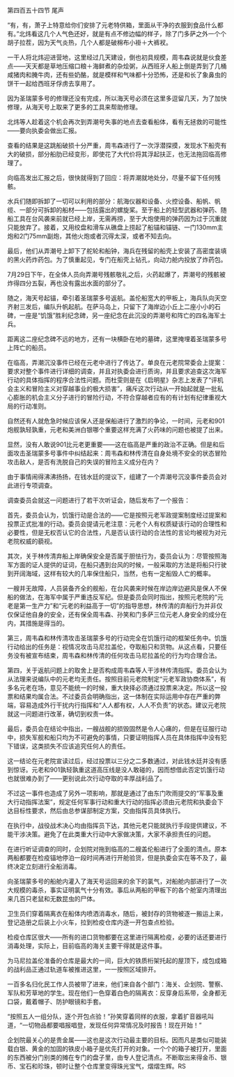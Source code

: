 

第四百五十四节 尾声

“有，有，萧子上特意给你们安排了元老特供箱，里面从干净的衣服到食品什么都有。”北炜看这几个人气色还好，就是有点不修边幅的样子，除了门多萨之外一个个胡子拉茬，因为天气炎热，几个人都是破棉布小褂＋大裤衩。

一干人将北炜迎进营地，这里经过几天建设，倒也初具规模，周韦森说就是伙食差点――天天都是草地压缩口粮＋海鲜煮的杂烩粥，从西班牙人船上倒是弄到了几桶咸猪肉和腌牛肉，还有些奶酪，就是模样和气味都十分恐怖，还是和长了象鼻虫的饼干一起给西班牙俘虏去享用了。

因为圣瑞蒙多号的修理还没有完成，所以海天号必须在这里多逗留几天，为了加快修理，从海天号上取来了更多的工具来帮助修理。

北炜等人趁着这个机会再次到弄潮号失事的地点去查看船体，看有无拯救的可能性――要向执委会做出汇报。

查看的结果是这跳船破损十分严重，周韦森进行了一次浮潜探摸，发现水下船壳有大的破损，部分船肋已经变形，即使花了大代价将其浮起扶正，也无法拖回临高修理了。

向临高发出汇报之后，很快就得到了回应：将弄潮就地处分，尽量不留下任何残骸。

水兵们随即拆卸了一切可以利用的部分：航海仪器和设备、火控设备、船帆、帆缆、一部分可拆卸的船材――包括露出的螺旋桨。至于船上的轻型武器和弹药、随船工具在台风袭来前就已经上岸，无需再捞，至于大炮使用的弹药因为过于沉重就只能放弃了。接着，又用绞盘和滑车从礁盘上捞起了船锚和锚链、一门130mm主炮和2门75mm副炮，其他火炮或者沉得太深，或者不知去向。

最后，他们从弄潮号上卸下了舵轮和船钟，海兵在残留的船壳上安装了高密度装填的黑火药炸药包。为了慎重起见，专门在船壳上钻孔，向动力舱内投放了炸药包。

7月29日下午，在全体人员向弄潮号残骸敬礼之后，火药起爆了，弄潮号的残骸被炸得四分五裂，再也没有露出水面的部分了。

随之，海天号起锚，牵引着圣瑞蒙多号返航。盖伦船宽大的甲板上，海兵队向天空齐射三发后，编队升帆起航。在萨马岛上，只留下了海岸边小丘上二座小小的石碑，一座是“饥饿”胜利纪念碑，另一座纪念在此沉没的弄潮号和阵亡的四名海军士兵。

距离这二座纪念碑不远的地方，还有一块横卧在地的墓碑，这里掩埋着圣瑞蒙多号上阵亡的船员。

在临高，弄潮沉没事件已经在元老中进行了传达了。单良在元老院常委会上提案：要求对整个事件进行详细的调查，并且对执委会进行质询，并且要求追查这次海军行动的具体指挥的程序合法性问题。而杜雯则是在《启明星》杂志上发表了“评机会主义和冒险主义对穿越事业的极大损害”，痛斥这次行动从一开始起就是一批私心膨胀的机会主义分子进行的冒险行动，不符合穿越者应有的有计划有纪律重视大局的行动准则。

自然还有人就危急时候应该保人还是保船进行了激烈的争论，一时间，元老和901炮舰孰轻孰重，元老和美洲白银哪个重要这样充满了火药味的问题也被提了出来。

显然，没有人敢说901比元老更重要――这在临高是严重的政治不正确。但是和后面攻击圣瑞蒙多号事件中纠结起来：周韦森和林传清在自身处境不安全的状态冒险攻击敌人，是否有洗脱自己的失误的冒险主义成分在内？

由于事情闹得沸沸扬扬，在钱水廷的提议下，组建了一个弄潮号沉没事件委员会对此进行专项调查。

调查委员会就这一问题进行了若干次听证会，随后发布了一个报告：

首先，委员会认为，饥饿行动是合法的――它是按照元老军政提案制度经过提案和投票正式批准的行动。委员会提请元老注意：元老个人有权质疑该行动的合理性和必要性，但是无权否认它的合法性，凡是否认该行动的合法性的言论均被视为对元老院权威的藐视。

其次，关于林传清弃船上岸确保安全是否属于胆怯行为，委员会认为：尽管按照海军方面的证人提供的证词，在船只遇到台风的时候，一般采取的方法是将船只行驶到开阔海域，这样有较大的几率保住船只，当然，也有一定船毁人亡的概率。

一艘并无故障，人员装备齐全的舰船，在台风袭来时候在岸边岸边避风是保人不保船的做法，在海军中属于严重违反军纪。但是委员会同时指出，按照元老院的“元老是第一生产力”和“元老的利益高于一切”的指导思想，林传清的弃船行为并非仅仅保证他自身的安全，还有保全周韦森、孙笑和门多萨三位元老人身安全的成分在内，其措施是得当的。

第三，周韦森和林传清攻击圣瑞蒙多号的行动完全在饥饿行动的框架任务中。饥饿行动给出的任务是：视情况攻击马尼拉盖伦，夺取船只和货物。从这点看，只要任务没有被宣布结束，周韦森和林传清的任何攻击马尼拉盖伦的行为均合理合法。

第四，关于返航问题上的取舍上是否构成周韦森等人干涉林传清指挥。委员会认为从法理来说编队中的元老均无责任。按照目前元老院制定“元老军政协商体系”，有多名元老在场，意见不能统一的时候，重大抉择必须通过投票来决定。所以这一投票和结果均属合法。不过委员会明确指出，这一体制在实际运用中存在严重的弊端，容易造成外行干扰内行指挥和“人人都有权，人人不负责”的状态。建议元老院就这一问题进行改革，确切到权责一体。

最后，委员会在结论中指出，一艘战舰的损毁固然是令人心痛的，但是在征服行动中，损失军舰和船只均为不可避免的事情，只要证明指挥人员在具体指挥中没有犯下错误，这类损失不应该追究任何人的责任。

这一结论在元老院宣读过后，经过投票以三分之二多数通过，对此钱水廷并没有感到惊讶。元老和901孰轻孰重这道高压线是没人敢碰的，因而想借此否定饥饿行动也就很难办到了――更别说此次行动夺取的丰厚战利品了。

不过这一事件也造成了另外一项影响，那就是通过了由东门吹雨提交的“军事及重大行动指挥法案”，规定任何军事行动和重大行动的指挥必须由元老院和执委会下达目标性要求，然后由总参谋部制定方案，交由指挥员具体执行。

在执行中，战役战术决心均由指挥员下达，其他元老只能就执行手段提供建议，不能干涉决策。避免了在此类重大行动中大家做决策，大家不承担责任的问题。

在进行听证调查的同时，企划院对拖到临高的二艘盖伦船进行了全面的清点。原本两船都要在检疫锚地停泊一段时间再进行开舱验货，但是执委会实在等不及了，最终决定立刻进行全船消毒。

向圣瑞蒙多号的船舱内灌入了海天号运回来的余下的氯气，对船舱内部进行了一次大规模的毒杀，事实证明氯气十分有效。事后从两船的甲板下的各个舱室内清理出来几百只老鼠和无数昆虫的尸体。

卫生员们穿着隔离衣在船体内喷洒消毒水，随后，被封存的货物被逐一搬运上来，登记造册之后装上小火车，拉到检疫仓库内逐一开包查点检验。

检疫仓库区很大――所有的进口货物都要在这里进行隔离检疫，必要的话还要进行消毒处理，实际上，目前临高的海关主要干得就是这件事。

为马尼拉盖伦准备的仓库是最大的一间，巨大的铁质桁架托起的屋顶下，成包成箱的战利品正通过轨道车被推进这里，一一按照区域排开。

一百多名归化民工作人员被带了进来，他们来自各个部门：海关、企划院、警察、军队和芳草地的学生。现在他们一色穿着白色的隔离衣：反穿身后系带，全身都无口袋，戴着帽子、防护眼镜和手套。

“按照五人一组分队，逐个开包点验！”孙笑穿着同样的衣服，拿着扩音器吼叫道，“一切物品都要唱报唱登，发现任何异常情况及时报告！现在开始！”

企划院最关心的是贵金属――这也是这次行动最主要的目标。因而凡是类似可能装载白银、黄金的加固的铁皮小箱子是优先打开的对象。一个个的箱子被打开，里面的东西被分门别类的摊在专门的盘子里，由专人登记清点。不断取出来得金币、银币、宝石和珍珠，顿时让整个仓库里变得珠光宝气，熠熠生辉。RS

